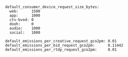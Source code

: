 ```
default_consumer_device_request_size_bytes:
  web:      1500
  app:      1000
  ctv-bvod: 0
  dooh:     0
  audio:    1000
  social:   1000

default_emissions_per_creative_request_gco2pm: 0.01
default_emissions_per_bid_request_gco2pm:      0.11442
default_emissions_per_rtdp_request_gco2pm:     0.01
```
